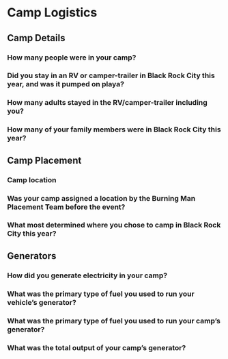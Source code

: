 # Camp Logistics

## Camp Details

### How many people were in your camp?



### Did you stay in an RV or camper-trailer in Black Rock City this year, and was it pumped on playa?



### How many adults stayed in the RV/camper-trailer including you?



### How many of your family members were in Black Rock City this year?


## Camp Placement

### Camp location

<!-- Camp location heat map? -->


### Was your camp assigned a location by the Burning Man Placement Team before the event?



### What most determined where you chose to camp in Black Rock City this year?



## Generators

### How did you generate electricity in your camp?



### What was the primary type of fuel you used to run your vehicle's generator?



### What was the primary type of fuel you used to run your camp's generator?



### What was the total output of your camp's generator?


 




